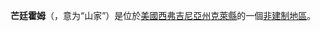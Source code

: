{{WV-stub}}
{{Unreferenced|time=2021-09-06T14:23:31+00:00}}
{{Infobox settlement
|name                     = 芒廷霍姆
|official_name            =
|settlement_type          = [[非建制地區|非建制地區]]
|nickname                 =
|motto                    =

<!-- Images -->
|image_skyline            =  
|imagesize                =
|image_caption            =
|image_flag               =
|image_seal               =

<!-- Maps -->
|pushpin_map              =
|pushpin_map_caption      =
|pushpin_mapsize          =
|image_map                =
|map_caption              =
|image_map1               =
|mapsize1                 =
|map_caption1             =

<!-- Location -->
|subdivision_type         = [[國家|國家]]
|subdivision_type1        = [[州|州]]
|subdivision_type2        = [[縣|縣]]
|subdivision_name         = [[美國|美國]]
|subdivision_name1        = [[西弗吉尼亞州|西弗吉尼亞州]]
|subdivision_name2        = [[克萊縣|克萊縣]]

|government_footnotes     =
|government_type          =
|leader_title             =<!-- Mayor -->
|leader_name              =
|leader_title1            =
|leader_name1             =
|established_title        =
|established_date         =

<!-- Area -->
|unit_pref                = Imperial
|area_footnotes           =
|area_magnitude           =
|area_total_km2           =
|area_land_km2            =
|area_water_km2           =

<!-- Population -->
|population_as_of         = [[United_States_Census,_2000|2000]]
|population_footnotes     =
|population_total         =
|population_density_km2   = auto

<!-- General information -->
|timezone                 = 美國東部時區
|utc_offset               = -5
|timezone_DST             = EDT
|utc_offset_DST           = -4
|elevation_footnotes      =
|elevation_ft             = 1234
|coordinates_display = inline,title
|coordinates_type = region:US_type:city
|latd = 38|latm = 21|lats = 20|latNS = N
|longd = 81|longm = 3|longs = 13|longEW = W

<!-- Area/postal codes & others -->
|postal_code_type         = [[美國郵區編號|美國郵區編號]]s
|postal_code              =
|area_code                =
|blank_name               = [[地名信息系統|地名信息系統]] feature ID
|blank_info               =  1543861
|website                  =
|footnotes                =
}}

'''芒廷霍姆'''（{{lang-en|Mountain Home}}，意为“山家”）是位於[[美國|美國]][[西弗吉尼亞州|西弗吉尼亞州]][[克萊縣|克萊縣]]的一個[[非建制地區|非建制地區]]。